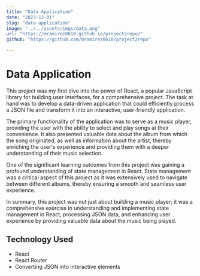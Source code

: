 ```yaml
---
title: "Data Application"
date: "2023-12-01"
slug: "data-application"
image: "../../assets/imgs/data.png"
url: "https://mramirez0610.github.io/project2repo/"
github: "https://github.com/mramirez0610/project2repo"  

---
```


# Data Application

This project was my first dive into the power of React, a popular JavaScript library for building user interfaces, for a comprehensive project. The task at hand was to develop a data-driven application that could efficiently process a JSON file and transform it into an interactive, user-friendly application.

The primary functionality of the application was to serve as a music player, providing the user with the ability to select and play songs at their convenience. It also presented valuable data about the album from which the song originated, as well as information about the artist, thereby enriching the user's experience and providing them with a deeper understanding of their music selection.

One of the significant learning outcomes from this project was gaining a profound understanding of state management in React. State management was a critical aspect of this project as it was extensively used to navigate between different albums, thereby ensuring a smooth and seamless user experience.

In summary, this project was not just about building a music player; it was a comprehensive exercise in understanding and implementing state management in React, processing JSON data, and enhancing user experience by providing valuable data about the music being played.

## Technology Used

- React
- React Router
- Converting JSON into interactive elements
